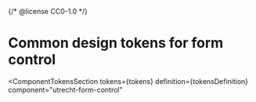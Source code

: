 {/* @license CC0-1.0 */}


<Meta id="css-form-control--tokens" title="CSS Component/Form control/Design Tokens" />

# Common design tokens for form control

<ComponentTokensSection
  tokens={tokens}
  definition={tokensDefinition}
  component="utrecht-form-control"
></ComponentTokensSection>
